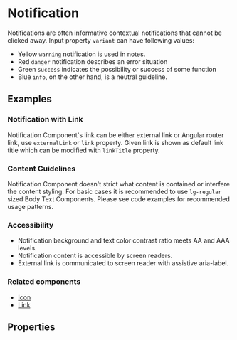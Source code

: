 
<Meta title="Components/Notification" />

# Notification

Notifications are often informative contextual notifications that cannot be clicked away. Input property `variant` can have following values:

- Yellow `warning` notification is used in notes.
- Red `danger` notification describes an error situation
- Green `success` indicates the possibility or success of some function
- Blue `info`, on the other hand, is a neutral guideline.

## Examples

<Canvas of={NotificationStories.AllVariants}></Canvas>

### Notification with Link

Notification Component's link can be either external link or Angular router link, use `externalLink` or `link` property.
Given link is shown as default link title which can be modified with `linkTitle` property.

<Canvas of={NotificationStories.ExampleWithExternalLink}></Canvas>

### Content Guidelines

Notification Component doesn't strict what content is contained or interfere the content styling. For basic cases it is
recommended to use `lg-regular` sized Body Text Components. Please see code examples for recommended usage patterns.

<Canvas of={NotificationStories.ExampleWithMultipleChildComponents}></Canvas>

### Accessibility

- Notification background and text color contrast ratio meets AA and AAA levels.
- Notification content is accessible by screen readers.
- External link is communicated to screen reader with assistive aria-label.

### Related components

- [Icon](/docs/components-icon--documentation)
- [Link](/docs/components-link--documentation)

## Properties

<ArgTypes of={NotificationComponent} />
